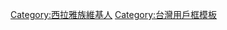 {{Userbox
  |id=<small><small>西拉雅</small></small></br><small><small><small>Siraya</small></small></small>
  |id-c=white
  |info=該用戶為[[西拉雅族]]。
  |info-c=white
  |info-s=10
  |border-c=lightgreen
}}
<includeonly>
[[Category:西拉雅族維基人]]</includeonly>
<noinclude>
[[Category:台灣用戶框模板]]
</noinclude>